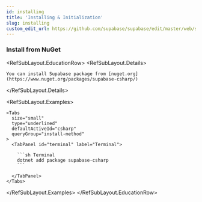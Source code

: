 ```yaml
---
id: installing
title: 'Installing & Initialization'
slug: installing
custom_edit_url: https://github.com/supabase/supabase/edit/master/web/spec/supabase.yml
---
```


### Install from NuGet

<RefSubLayout.EducationRow>
  <RefSubLayout.Details>

    You can install Supabase package from [nuget.org](https://www.nuget.org/packages/supabase-csharp/)

  </RefSubLayout.Details>

  <RefSubLayout.Examples>

    <Tabs
      size="small"
      type="underlined"
      defaultActiveId="csharp"
      queryGroup="install-method"
    >
      <TabPanel id="terminal" label="Terminal">

        ```sh Terminal
        dotnet add package supabase-csharp
        ```

      </TabPanel>
    </Tabs>

  </RefSubLayout.Examples>
</RefSubLayout.EducationRow>
